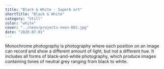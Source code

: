 ```yaml
---
title: "Black & White - Superb art"
shortTitle: "Black & White"
category: "Still"
color: "white"
cover: "../neon/projects-neon-001.jpg"
date: "2020-07-01"
---
```


Monochrome photography is photography where each position on an image can record and show a different amount of light, but not a different hue. It includes all forms of black-and-white photography, which produce images containing tones of neutral grey ranging from black to white.
